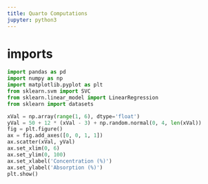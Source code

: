 ```yaml
---
title: Quarto Computations
jupyter: python3
---
```


# imports
```python
import pandas as pd
import numpy as np
import matplotlib.pyplot as plt
from sklearn.svm import SVC
from sklearn.linear_model import LinearRegression
from sklearn import datasets
```
```python
xVal = np.array(range(1, 6), dtype='float')
yVal = 50 + 12 * (xVal - 3) + np.random.normal(0, 4, len(xVal))
fig = plt.figure()
ax = fig.add_axes([0, 0, 1, 1])
ax.scatter(xVal, yVal)
ax.set_xlim(0, 6)
ax.set_ylim(0, 100)
ax.set_xlabel('Concentration (%)')
ax.set_ylabel('Absorption (%)')
plt.show()
```
